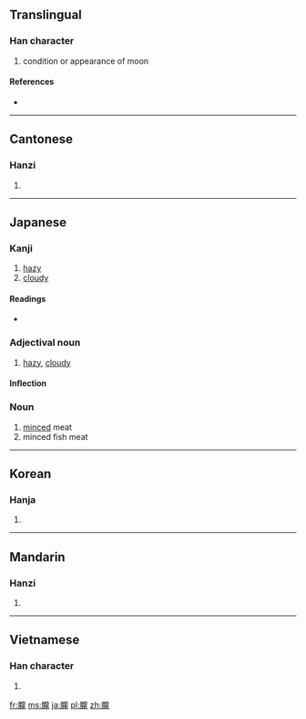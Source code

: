 {{also|胧}}
==Translingual==

===Han character===
{{Han char|rn=74|rad=月|as=16|sn=20|four=7121<sub>1</sub>|canj=月卜月心 (BYBP)}}

# condition or appearance of moon

====References====
* {{Han ref|kx=0507.040|dkj=14411|dj=0888.090|hdz=32124.130|uh=6727|ud=26407|bh=C467|bd=50279}}

----

==Cantonese==

===Hanzi===
{{yue-hanzi|jyut=|y=lung4|sim=胧}}

# {{defn|lang=yue|sort=月16}}

----

==Japanese==

===Kanji===
{{ja-kanji|grade=|rs=月16}}

# [[hazy]]
# [[cloudy]]

====Readings====
* {{ja-readings|on=[[ろう]] (rō)|kun=[[おぼろ]] (oboro)}}

===Adjectival noun===
{{ja-adj|infl=na|おぼろ}}

# [[hazy]], [[cloudy]]

====Inflection====
{{ja-na||おぼろ}}

===Noun===
{{ja-noun|おぼろ}}

# [[mince]]d meat
# minced fish meat
----

==Korean==

===Hanja===
{{ko-hanja|hangeul=롱>농|eumhun=|rv=rong>nong|mr=rong>nong|y=long>nong}}

# {{defn|lang=ko|sort=月16}}

----

==Mandarin==

===Hanzi===
{{cmn-hanzi|sim=胧|pin=[[lóng]] ([[long2]])|wg=lung<sup>2</sup>}}

# {{defn|lang=cmn|sort=月16}}

----

==Vietnamese==

===Han character===
{{vi-hantu|[[lông]], [[lung]]|rs=月16}}

# {{defn|lang=vi|sort=月16}}

[[fr:朧]]
[[ms:朧]]
[[ja:朧]]
[[pl:朧]]
[[zh:朧]]